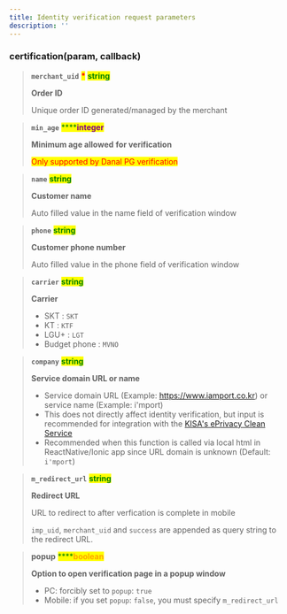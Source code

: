 ```yaml
---
title: Identity verification request parameters
description: ''
---
```


### certification(param, callback) <a href="#certification" id="certification"></a>

> **`merchant_uid`**  <mark style="color:red;">**\***</mark>  <mark style="color:green;">**string**</mark>
>
> **Order ID**
>
> Unique order ID generated/managed by the merchant

> **`min_age`**    <mark style="color:green;">****</mark><mark style="color:purple;">**integer**</mark>
>
> **Minimum age allowed** **for verification**
>
> <mark style="color:red;">Only supported by Danal PG verification</mark>

> **`name`**    <mark style="color:green;">**string**</mark>
>
> **Customer name**
>
> Auto filled value in the name field of verification window

> **`phone`**    <mark style="color:green;">**string**</mark>
>
> **Customer phone number**
>
> Auto filled value in the phone field of verification window

> **`carrier`**    <mark style="color:green;">**string**</mark>
>
> **Carrier**
>
> - SKT : `SKT`
> - KT : `KTF`
> - LGU+ : `LGT`
> - Budget phone : `MVNO`

> **`company`**    <mark style="color:green;">**string**</mark>
>
> **Service domain URL or name**
>
> - Service domain URL (Example: https://www.iamport.co.kr) or service name (Example: i'mport)
> - This does not directly affect identity verification, but input is recommended for integration with the [KISA's ePrivacy Clean Service](https://www.eprivacy.go.kr/)
> - Recommended when this function is called via local html in ReactNative/Ionic app since URL domain is unknown (Default: `i'mport`)

> **`m_redirect_url`**    <mark style="color:green;">**string**</mark>
>
> **Redirect URL**
>
> URL to redirect to after verfication is complete in mobile
>
> `imp_uid`, `merchant_uid` and `success` are appended as query string to the redirect URL.
>
>

> **popup**    <mark style="color:green;">****</mark><mark style="color:orange;">**boolean**</mark>
>
> **Option to open verification page in a popup window**
>
> - PC: forcibly set to `popup`: `true`
> - Mobile: if you set `popup`: `false`, you must specify `m_redirect_url`

